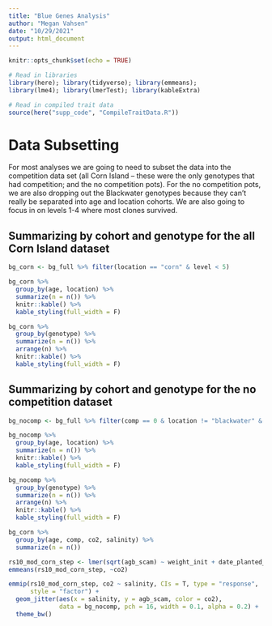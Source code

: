 ```yaml
---
title: "Blue Genes Analysis"
author: "Megan Vahsen"
date: "10/29/2021"
output: html_document
---
```


```r
knitr::opts_chunk$set(echo = TRUE)
```

```r
# Read in libraries 
library(here); library(tidyverse); library(emmeans);
library(lme4); library(lmerTest); library(kableExtra)

# Read in compiled trait data
source(here("supp_code", "CompileTraitData.R"))
```

# Data Subsetting

For most analyses we are going to need to subset the data into the competition data set (all Corn Island -- these were the only genotypes that had competition; and the no competition pots). For the no competition pots, we are also dropping out the Blackwater genotypes because they can't really be separated into age and location cohorts. We are also going to focus in on levels 1-4 where most clones survived.

## Summarizing by cohort and genotype for the all Corn Island dataset

```r
bg_corn <- bg_full %>% filter(location == "corn" & level < 5)

bg_corn %>% 
  group_by(age, location) %>% 
  summarize(n = n()) %>% 
  knitr::kable() %>% 
  kable_styling(full_width = F)

bg_corn %>% 
  group_by(genotype) %>% 
  summarize(n = n()) %>% 
  arrange(n) %>% 
  knitr::kable() %>% 
  kable_styling(full_width = F)
```

## Summarizing by cohort and genotype for the no competition dataset

```r
bg_nocomp <- bg_full %>% filter(comp == 0 & location != "blackwater" & level < 5)

bg_nocomp %>% 
  group_by(age, location) %>% 
  summarize(n = n()) %>% 
  knitr::kable() %>% 
  kable_styling(full_width = F)

bg_nocomp %>% 
  group_by(genotype) %>% 
  summarize(n = n()) %>% 
  arrange(n) %>%  
  knitr::kable() %>% 
  kable_styling(full_width = F)

bg_corn %>% 
  group_by(age, comp, co2, salinity) %>% 
  summarize(n = n())
```


```r
rs10_mod_corn_step <- lmer(sqrt(agb_scam) ~ weight_init + date_planted_grp + salinity*co2 + elevation*co2 + I(elevation^2) + (1 | genotype), data = bg_nocomp)
emmeans(rs10_mod_corn_step, ~co2)

emmip(rs10_mod_corn_step, co2 ~ salinity, CIs = T, type = "response",
      style = "factor") +
  geom_jitter(aes(x = salinity, y = agb_scam, color = co2), 
              data = bg_nocomp, pch = 16, width = 0.1, alpha = 0.2) +
  theme_bw()
```




